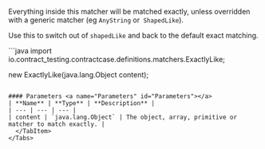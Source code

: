 
Everything inside this matcher will be matched exactly, unless overridden with a generic matcher (eg `AnyString` or` ShapedLike`).

Use this to switch
out of `shapedLike` and back to the default exact matching.

<Tabs groupId="language">
  <TabItem value="java" label="Java">
```java
import io.contract_testing.contractcase.definitions.matchers.ExactlyLike;

new ExactlyLike(java.lang.Object content);
```

#### Parameters <a name="Parameters" id="Parameters"></a>
| **Name** | **Type** | **Description** |
| --- | --- | --- |
| content | `java.lang.Object` | The object, array, primitive or matcher to match exactly. |
  </TabItem>
</Tabs>
